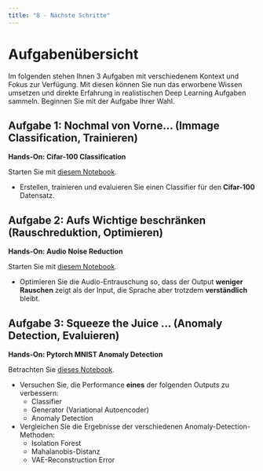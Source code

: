 ```yaml
---
title: "8 - Nächste Schritte"
---
```


# Aufgabenübersicht

Im folgenden stehen Ihnen 3 Aufgaben mit verschiedenem Kontext und Fokus zur Verfügung.
Mit diesen können Sie nun das erworbene Wissen umsetzen und direkte Erfahrung in realistischen Deep Learning Aufgaben sammeln.
Beginnen Sie mit der Aufgabe Ihrer Wahl.

::: {.pro-tip collapse="true"}
## Aufgabe 1: Nochmal von Vorne... (Immage Classification, Trainieren)

**Hands-On: Cifar-100 Classification**

Starten Sie mit [diesem Notebook](https://colab.research.google.com/drive/1tv3-74uV4_whyt964k-9IliI9xza4t5d?usp=sharing).

- Erstellen, trainieren und evaluieren Sie einen Classifier für den **Cifar-100** Datensatz.
:::

::: {.pro-tip collapse="true"}
## Aufgabe 2: Aufs Wichtige beschränken (Rauschreduktion, Optimieren)

**Hands-On: Audio Noise Reduction**

Starten Sie mit [diesem Notebook](https://colab.research.google.com/drive/1G_HHyKII5LMydZk9GM2FfHVz9k3_MN7y?usp=sharing).

- Optimieren Sie die Audio-Entrauschung so, dass der Output **weniger Rauschen** zeigt als der Input, die Sprache aber trotzdem **verständlich** bleibt.
:::

::: {.pro-tip collapse="true"}
## Aufgabe 3: Squeeze the Juice ... (Anomaly Detection, Evaluieren)

**Hands-On: Pytorch MNIST Anomaly Detection**

Betrachten Sie [dieses Notebook](https://colab.research.google.com/drive/1EVFNWMULZbfnFO4YLROMdEVohcN4_lJf?usp=sharing).

- Versuchen Sie, die Performance **eines** der folgenden Outputs zu verbessern:  
  - Classifier  
  - Generator (Variational Autoencoder)  
  - Anomaly Detection  

- Vergleichen Sie die Ergebnisse der verschiedenen Anomaly-Detection-Methoden:  
  - Isolation Forest  
  - Mahalanobis-Distanz  
  - VAE-Reconstruction Error
:::
